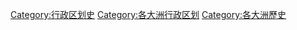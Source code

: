 [[Category:行政区划史|Category:行政区划史]]
[[Category:各大洲行政区划|Category:各大洲行政区划]]
[[Category:各大洲歷史|Category:各大洲歷史]]